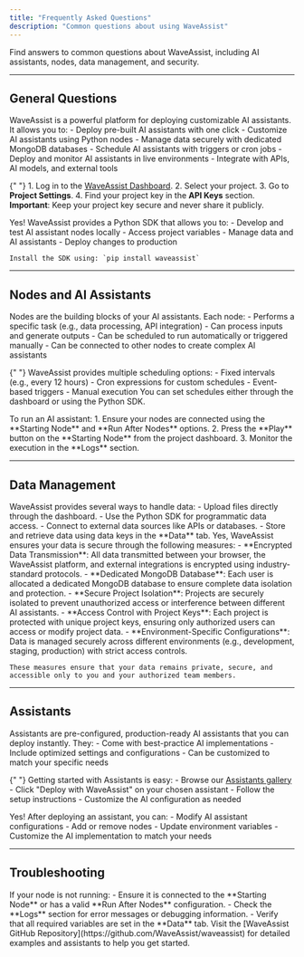 ```yaml
---
title: "Frequently Asked Questions"
description: "Common questions about using WaveAssist"
---
```


Find answers to common questions about WaveAssist, including AI assistants, nodes, data management, and security.

---

## General Questions

<AccordionGroup>
  <Accordion icon="question" title="What is WaveAssist?">
    WaveAssist is a powerful platform for deploying customizable AI assistants. It allows you to:
    - Deploy pre-built AI assistants with one click
    - Customize AI assistants using Python nodes
    - Manage data securely with dedicated MongoDB databases
    - Schedule AI assistants with triggers or cron jobs
    - Deploy and monitor AI assistants in live environments
    - Integrate with APIs, AI models, and external tools
  </Accordion>

{" "}
<Accordion icon="key" title="How do I get my project key?">
	1. Log in to the [WaveAssist Dashboard](https://app.waveassist.io). 2. Select your project. 3. Go to **Project Settings**. 4. Find your project key
	in the **API Keys** section. **Important**: Keep your project key secure and never share it publicly.
</Accordion>

  <Accordion icon="code" title="Can I develop locally without using the dashboard?">
    Yes! WaveAssist provides a Python SDK that allows you to:
    - Develop and test AI assistant nodes locally
    - Access project variables
    - Manage data and AI assistants
    - Deploy changes to production
    
    Install the SDK using: `pip install waveassist`
  </Accordion>
</AccordionGroup>

---

## Nodes and AI Assistants

<AccordionGroup>
  <Accordion icon="diagram-project" title="What are nodes in WaveAssist?">
    Nodes are the building blocks of your AI assistants. Each node:
    - Performs a specific task (e.g., data processing, API integration)
    - Can process inputs and generate outputs
    - Can be scheduled to run automatically or triggered manually
    - Can be connected to other nodes to create complex AI assistants
  </Accordion>

{" "}
<Accordion icon="clock" title="How do I schedule node execution?">
	WaveAssist provides multiple scheduling options: - Fixed intervals (e.g., every 12 hours) - Cron expressions for custom schedules - Event-based
	triggers - Manual execution You can set schedules either through the dashboard or using the Python SDK.
</Accordion>

  <Accordion icon="play" title="How do I run an AI assistant?">
    To run an AI assistant:
    1. Ensure your nodes are connected using the **Starting Node** and **Run After Nodes** options.
    2. Press the **Play** button on the **Starting Node** from the project dashboard.
    3. Monitor the execution in the **Logs** section.
  </Accordion>
</AccordionGroup>

---

## Data Management

<AccordionGroup>
  <Accordion icon="database" title="How does data handling work?">
    WaveAssist provides several ways to handle data:
    - Upload files directly through the dashboard.
    - Use the Python SDK for programmatic data access.
    - Connect to external data sources like APIs or databases.
    - Store and retrieve data using data keys in the **Data** tab.
  </Accordion>

  <Accordion icon="lock" title="How does WaveAssist ensure my data is secure?">
    Yes, WaveAssist ensures your data is secure through the following measures:
    - **Encrypted Data Transmission**: All data transmitted between your browser, the WaveAssist platform, and external integrations is encrypted using industry-standard protocols.
    - **Dedicated MongoDB Database**: Each user is allocated a dedicated MongoDB database to ensure complete data isolation and protection.
    - **Secure Project Isolation**: Projects are securely isolated to prevent unauthorized access or interference between different AI assistants.
    - **Access Control with Project Keys**: Each project is protected with unique project keys, ensuring only authorized users can access or modify project data.
    - **Environment-Specific Configurations**: Data is managed securely across different environments (e.g., development, staging, production) with strict access controls.
    
    These measures ensure that your data remains private, secure, and accessible only to you and your authorized team members.
  </Accordion>
</AccordionGroup>

---

## Assistants

<AccordionGroup>
  <Accordion icon="sparkles" title="What are WaveAssist Assistants?">
    Assistants are pre-configured, production-ready AI assistants that you can deploy instantly. They:
    - Come with best-practice AI implementations
    - Include optimized settings and configurations
    - Can be customized to match your specific needs
  </Accordion>

{" "}
<Accordion icon="rocket" title="How do I get started with Assistants?">
	Getting started with Assistants is easy: - Browse our [Assistants gallery](https://waveassist.io/assistants) - Click "Deploy with WaveAssist" on
	your chosen assistant - Follow the setup instructions - Customize the AI configuration as needed
</Accordion>

  <Accordion icon="gear" title="Can I customize an Assistant?">
    Yes! After deploying an assistant, you can:
    - Modify AI assistant configurations
    - Add or remove nodes
    - Update environment variables
    - Customize the AI implementation to match your needs
  </Accordion>
</AccordionGroup>

---

## Troubleshooting

<AccordionGroup>
  <Accordion icon="bug" title="Why is my node not running?">
    If your node is not running:
    - Ensure it is connected to the **Starting Node** or has a valid **Run After Nodes** configuration.
    - Check the **Logs** section for error messages or debugging information.
    - Verify that all required variables are set in the **Data** tab.
  </Accordion>

  <Accordion icon="help" title="Where can I find more examples?">
    Visit the [WaveAssist GitHub Repository](https://github.com/WaveAssist/waveassist) for detailed examples and assistants to help you get started.
  </Accordion>
</AccordionGroup>
